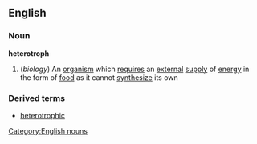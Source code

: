 ==English==
===Noun===
'''heterotroph'''
#(''biology'') An [[organism]] which [[require]]s an [[external]] [[supply]] of [[energy]] in the form of [[food]] as it cannot [[synthesize]] its own
===Derived terms===
*[[heterotrophic]]
[[Category:English nouns]]